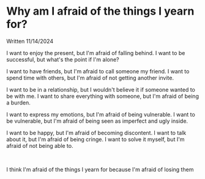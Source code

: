 # Why am I afraid of the things I yearn for?

Written 11/14/2024

I want to enjoy the present, but I'm afraid of falling behind.
I want to be successful, but what's the point if I'm alone?

I want to have friends, but I'm afraid to call someone my friend.
I want to spend time with others, but I'm afraid of not getting another invite.

I want to be in a relationship, but I wouldn't believe it if someone wanted to be with me.
I want to share everything with someone, but I'm afraid of being a burden.

I want to express my emotions, but I'm afraid of being vulnerable.
I want to be vulnerable, but I'm afraid of being seen as imperfect and ugly inside.

I want to be happy, but I'm afraid of becoming discontent.
I want to talk about it, but I'm afraid of being cringe.
I want to solve it myself, but I'm afraid of not being able to.

<br />

I think I'm afraid of the things I yearn for because I'm afraid of losing them
